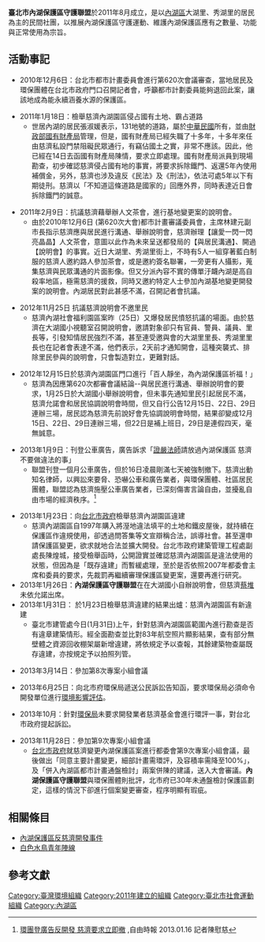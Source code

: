 {{multiple issues|
{{refimprove|time=2014-07-01T16:16:39+00:00}}
{{inappropriate tone|time=2014-07-01T20:29:12+00:00}}
{{newsrelease|time=2014-07-01T20:29:12+00:00}}
{{pov|time=2014-07-01T20:29:12+00:00}}
}}
'''臺北市內湖保護區守護聯盟'''於2011年8月成立，是以[[內湖區|內湖區]]大湖里、秀湖里的居民為主的民間社團，以推展內湖保護區守護運動、維護內湖保護區應有之數量、功能與正常使用為宗旨。
==活動事記==
*2010年12月6日：台北市都市計畫委員會進行第620次會議審查，當地居民及環保團體在台北市政府門口召開記者會，呼籲都市計劃委員能夠退回此案，讓該地成為能永續涵養水源的保護區。

*2011年1月18日：檢舉慈濟內湖園區侵占國有土地、霸占道路
**世居內湖的居民張淑媛表示，131地號的道路，屬於[[中華民國|中華民國]]所有，並由[[財政部|財政部]][[國有財產局|國有財產局]]管理，但是，國有財產局已經失職了十多年，十多年來任由慈濟私設門禁阻礙民眾通行，有竊佔國土之實，非常不應該。因此，他已經在14日去函國有財產局陳情，要求立即處理。國有財產局派員到現場勘查，初步確認慈濟侵占國有地的事實，將要求拆除鐵門、返還5年內使用補償金，另外，慈濟也涉及違反《民法》及《刑法》，依法可處5年以下有期徒刑。慈濟以「不知道這條道路是國家的」回應外界，同時表達近日會拆除鐵門的誠意。

*2011年2月9日：抗議慈濟藉舉辦人文茶會，進行基地變更案的說明會。
**由於2010年12月6日 (第620次大會)都市計畫審議委員會，主席林建元副市長指示慈濟應與居民進行溝通、舉辦說明會，慈濟辦理【讓愛一閃一閃亮晶晶】人文茶會，意圖以此作為未來呈送都發局的【與居民溝通】、開過【說明會】的事實。近日大湖里、秀湖里街上，不時有5人一組穿著藍白制服的慈濟人邀約路人參加茶會，或是邀約簽名聯署，一旁更有人攝影，蒐集慈濟與民眾溝通的片面影像。但又分派內容不實的傳單汙衊內湖是高自殺率地區，極需慈濟的援救，同時又邀約特定人士參加內湖基地變更開發案的說明會。內湖居民對此甚感不滿，召開記者會抗議。

*2012年11月25日 抗議慈濟說明會不邀里民
**慈濟內湖社會福利園區案昨（25日）又爆發居民憤怒抗議的場面。由於慈濟在大湖國小視聽室召開說明會，邀請對象卻只有官員、警員、議員、里長等，引發知情居民強烈不滿，甚至連受邀與會的大湖里里長、秀湖里里長也在記者會表達不滿，他們表示，2天前才通知開會，這種突襲式、排除里民參與的說明會，只會製造對立，更難對話。

*2012年12月15日於慈濟內湖園區門口進行「百人靜坐，為內湖保護區祈福！」
**慈濟為因應第620次都審會議結論--與居民進行溝通、舉辦說明會的要求，1月25日於大湖國小舉辦說明會，但未事先通知里民引起居民不滿，慈濟允諾會和居民協調說明會時間，但又自行公告12月15日、22日、29日連辦三場，居民認為慈濟先前說好會先協調說明會時間，結果卻變成12月15日、22日、29日連辦三場，但22日是補上班日，29日是連假四天，毫無誠意。

*2013年1月9日：刊登公車廣告，廣告訴求「[[證嚴法師|證嚴法師]]請放過內湖保護區  慈濟不要做違法的事」
**聯盟刊登一個月公車廣告，但於16日凌晨剛滿七天被強制撤下。慈濟出動知名律師，以興訟來要脅、恐嚇公車和廣告業者，與環保團體、社區居民團體，聯盟認為慈濟施壓公車廣告業者，已深刻傷害言論自由，並擾亂自由市場的經濟秩序。<ref>[http://www.libertytimes.com.tw/2013/new/jan/16/today-life16.htm 環團登廣告反開發 慈濟要求立即撤] {{Wayback|url=http://www.libertytimes.com.tw/2013/new/jan/16/today-life16.htm |date=20130126224308 }},自由時報 2013.01.16 記者陳慰慈</ref>

*2013年1月23日：向[[台北市政府|台北市政府]]檢舉慈濟內湖園區違建
**慈濟內湖園區自1997年購入將溼地違法填平的土地和鐵皮屋後，就持續在保護區作違規使用，卻透過問答集等文宣辯稱合法，誤導社會。甚至還申請保護區變更，欲求就地合法並擴大開發。台北市政府建築管理工程處副處長陳煌城，接受檢舉函時，公開證實並確認慈濟內湖園區是違法使用的狀態，但因為是「既存違建」而暫緩處理，至於是否依照2007年都委會主席和委員的要求，先裁罰再繼續審理保護區變更案，還要再進行研究。
*2013年1月26日：'''內湖保護區守護聯盟'''在在大湖國小自辦說明會，但慈濟[[蔡堆|蔡堆]]未依允諾出席。
*2013年1月31日： 於1月23日檢舉慈濟違建的結果出爐：慈濟內湖園區有新違建
**臺北市建管處今日(1月31日)上午，針對慈濟內湖園區範圍內進行勘查是否有違章建築情形。經全面勘查並比對83年航空照片顯影結果，查有部分無壁體之資源回收棚架屬新增違建，將依規定予以查報，其餘建築物查屬既存違建，亦按規定予以拍照列管。

*2013年3月14日：參加第8次專案小組會議

*2013年6月25日：向北市府環保局遞送公民訴訟告知函，要求環保局必須命令開發單位進行[[環境影響評估|環境影響評估]]。

*2013年10月：針對[[環保局|環保局]]未要求開發業者慈濟基金會進行環評一事，對台北市政府提起訴訟。

*2013年11月28日：參加第9次專案小組會議
**[[台北市政府|台北市政府]]就慈濟變更內湖保護區案進行都委會第9次專案小組會議，最後做出「同意主要計畫變更，細部計畫需環評，及容積率需降至100%」，及「併入內湖區都市計畫通盤檢討」兩案併陳的建議，送入大會審議。'''內湖保護區守護聯盟'''與環保團體則批評，北市府已30年未通盤檢討保護區劃定，這樣的情況下卻進行個案變更審查，程序明顯有瑕疵。

==相關條目==
*[[內湖保護區反慈濟開發事件|內湖保護區反慈濟開發事件]]
*[[白色水鳥青年陣線|白色水鳥青年陣線]]

==參考文獻==
{{reflist}}

{{台灣環境運動}}
[[Category:臺灣環境組織|Category:臺灣環境組織]]
[[Category:2011年建立的組織|Category:2011年建立的組織]]
[[Category:臺北市社會運動組織|Category:臺北市社會運動組織]]
[[Category:內湖區|Category:內湖區]]